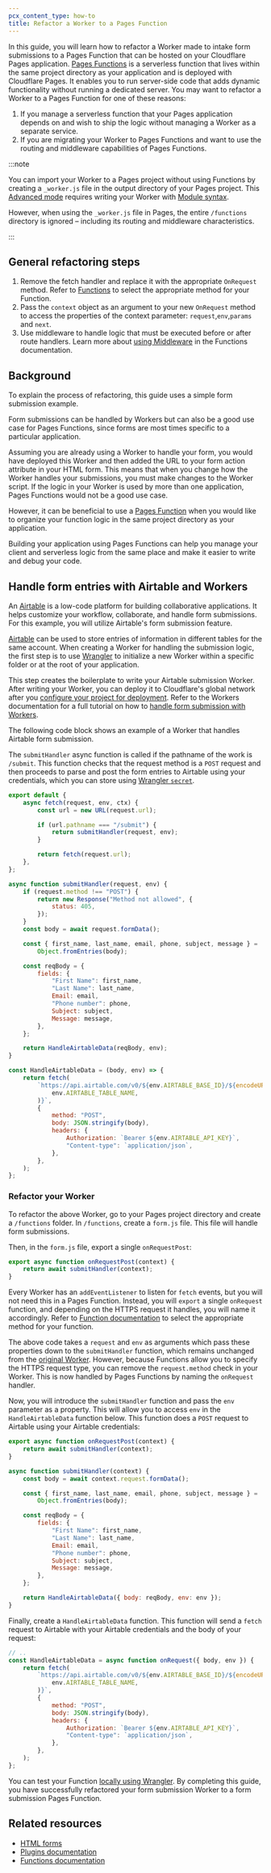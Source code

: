 ```yaml
---
pcx_content_type: how-to
title: Refactor a Worker to a Pages Function
---
```


In this guide, you will learn how to refactor a Worker made to intake form submissions to a Pages Function that can be hosted on your Cloudflare Pages application. [Pages Functions](/pages/functions/) is a serverless function that lives within the same project directory as your application and is deployed with Cloudflare Pages. It enables you to run server-side code that adds dynamic functionality without running a dedicated server. You may want to refactor a Worker to a Pages Function for one of these reasons:

1. If you manage a serverless function that your Pages application depends on and wish to ship the logic without managing a Worker as a separate service.
2. If you are migrating your Worker to Pages Functions and want to use the routing and middleware capabilities of Pages Functions.

:::note

You can import your Worker to a Pages project without using Functions by creating a `_worker.js` file in the output directory of your Pages project. This [Advanced mode](/pages/functions/advanced-mode/) requires writing your Worker with [Module syntax](/workers/reference/migrate-to-module-workers/).

However, when using the `_worker.js` file in Pages, the entire `/functions` directory is ignored – including its routing and middleware characteristics.

:::

## General refactoring steps

1. Remove the fetch handler and replace it with the appropriate `OnRequest` method. Refer to [Functions](/pages/functions/get-started/) to select the appropriate method for your Function.
2. Pass the `context` object as an argument to your new `OnRequest` method to access the properties of the context parameter: `request`,`env`,`params` and `next`.
3. Use middleware to handle logic that must be executed before or after route handlers. Learn more about [using Middleware](/pages/functions/middleware/) in the Functions documentation.

## Background

To explain the process of refactoring, this guide uses a simple form submission example.

Form submissions can be handled by Workers but can also be a good use case for Pages Functions, since forms are most times specific to a particular application.

Assuming you are already using a Worker to handle your form, you would have deployed this Worker and then added the URL to your form action attribute in your HTML form. This means that when you change how the Worker handles your submissions, you must make changes to the Worker script. If the logic in your Worker is used by more than one application, Pages Functions would not be a good use case.

However, it can be beneficial to use a [Pages Function](/pages/functions/) when you would like to organize your function logic in the same project directory as your application.

Building your application using Pages Functions can help you manage your client and serverless logic from the same place and make it easier to write and debug your code.

## Handle form entries with Airtable and Workers

An [Airtable](https://airtable.com/) is a low-code platform for building collaborative applications. It helps customize your workflow, collaborate, and handle form submissions. For this example, you will utilize Airtable's form submission feature.

[Airtable](https://airtable.com/) can be used to store entries of information in different tables for the same account. When creating a Worker for handling the submission logic, the first step is to use [Wrangler](/workers/wrangler/install-and-update/) to initialize a new Worker within a specific folder or at the root of your application.

This step creates the boilerplate to write your Airtable submission Worker. After writing your Worker, you can deploy it to Cloudflare's global network after you [configure your project for deployment](/workers/wrangler/configuration/). Refer to the Workers documentation for a full tutorial on how to [handle form submission with Workers](/workers/tutorials/handle-form-submissions-with-airtable/).

The following code block shows an example of a Worker that handles Airtable form submission.

The `submitHandler` async function is called if the pathname of the work is `/submit`. This function checks that the request method is a `POST` request and then proceeds to parse and post the form entries to Airtable using your credentials, which you can store using [Wrangler `secret`](/workers/wrangler/commands/#secret).

```js
export default {
	async fetch(request, env, ctx) {
		const url = new URL(request.url);

		if (url.pathname === "/submit") {
			return submitHandler(request, env);
		}

		return fetch(request.url);
	},
};

async function submitHandler(request, env) {
	if (request.method !== "POST") {
		return new Response("Method not allowed", {
			status: 405,
		});
	}
	const body = await request.formData();

	const { first_name, last_name, email, phone, subject, message } =
		Object.fromEntries(body);

	const reqBody = {
		fields: {
			"First Name": first_name,
			"Last Name": last_name,
			Email: email,
			"Phone number": phone,
			Subject: subject,
			Message: message,
		},
	};

	return HandleAirtableData(reqBody, env);
}

const HandleAirtableData = (body, env) => {
	return fetch(
		`https://api.airtable.com/v0/${env.AIRTABLE_BASE_ID}/${encodeURIComponent(
			env.AIRTABLE_TABLE_NAME,
		)}`,
		{
			method: "POST",
			body: JSON.stringify(body),
			headers: {
				Authorization: `Bearer ${env.AIRTABLE_API_KEY}`,
				"Content-type": `application/json`,
			},
		},
	);
};
```

### Refactor your Worker

To refactor the above Worker, go to your Pages project directory and create a `/functions` folder. In `/functions`, create a `form.js` file. This file will handle form submissions.

Then, in the `form.js` file, export a single `onRequestPost`:

```js
export async function onRequestPost(context) {
	return await submitHandler(context);
}
```

Every Worker has an `addEventListener` to listen for `fetch` events, but you will not need this in a Pages Function. Instead, you will `export` a single `onRequest` function, and depending on the HTTPS request it handles, you will name it accordingly. Refer to [Function documentation](/pages/functions/get-started/) to select the appropriate method for your function.

The above code takes a `request` and `env` as arguments which pass these properties down to the `submitHandler` function, which remains unchanged from the [original Worker](#handle-form-entries-with-airtable-and-workers). However, because Functions allow you to specify the HTTPS request type, you can remove the `request.method` check in your Worker. This is now handled by Pages Functions by naming the `onRequest` handler.

Now, you will introduce the `submitHandler` function and pass the `env` parameter as a property. This will allow you to access `env` in the `HandleAirtableData` function below. This function does a `POST` request to Airtable using your Airtable credentials:

```js null {4,5,6,7,8,9,10,11,12,13,14,15,16,17,18,19,20,21,22}
export async function onRequestPost(context) {
	return await submitHandler(context);
}

async function submitHandler(context) {
	const body = await context.request.formData();

	const { first_name, last_name, email, phone, subject, message } =
		Object.fromEntries(body);

	const reqBody = {
		fields: {
			"First Name": first_name,
			"Last Name": last_name,
			Email: email,
			"Phone number": phone,
			Subject: subject,
			Message: message,
		},
	};

	return HandleAirtableData({ body: reqBody, env: env });
}
```

Finally, create a `HandleAirtableData` function. This function will send a `fetch` request to Airtable with your Airtable credentials and the body of your request:

```js
// ..
const HandleAirtableData = async function onRequest({ body, env }) {
	return fetch(
		`https://api.airtable.com/v0/${env.AIRTABLE_BASE_ID}/${encodeURIComponent(
			env.AIRTABLE_TABLE_NAME,
		)}`,
		{
			method: "POST",
			body: JSON.stringify(body),
			headers: {
				Authorization: `Bearer ${env.AIRTABLE_API_KEY}`,
				"Content-type": `application/json`,
			},
		},
	);
};
```

You can test your Function [locally using Wrangler](/pages/functions/local-development/). By completing this guide, you have successfully refactored your form submission Worker to a form submission Pages Function.

## Related resources

- [HTML forms](/pages/tutorials/forms/)
- [Plugins documentation](/pages/functions/plugins/)
- [Functions documentation](/pages/functions/)
